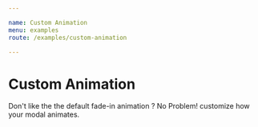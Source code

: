 ```yaml
---

name: Custom Animation
menu: examples
route: /examples/custom-animation

---
```


# Custom Animation

Don't like the the default fade-in animation ? No Problem! customize how your modal animates.